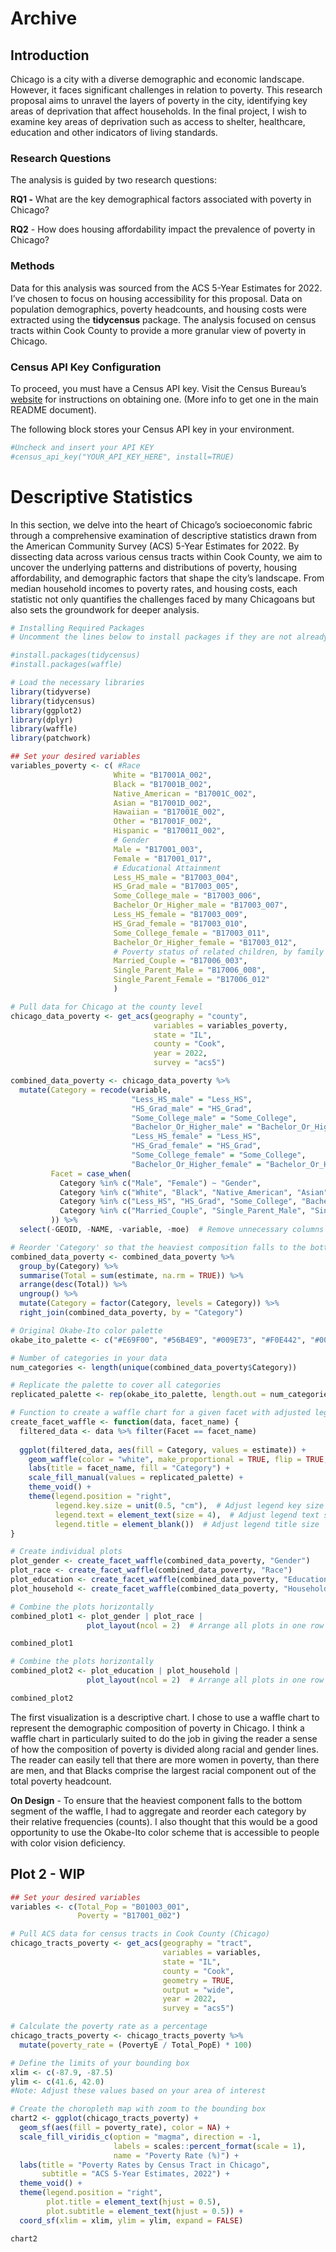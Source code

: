 # Archive

## Introduction

Chicago is a city with a diverse demographic and economic landscape. However, it faces significant challenges in relation to poverty. This research proposal aims to unravel the layers of poverty in the city, identifying key areas of deprivation that affect households. In the final project, I wish to examine key areas of deprivation such as access to shelter, healthcare, education and other indicators of living standards.

### Research Questions

The analysis is guided by two research questions:

**RQ1 -** What are the key demographical factors associated with poverty in Chicago?

**RQ2** - How does housing affordability impact the prevalence of poverty in Chicago?

### Methods

Data for this analysis was sourced from the ACS 5-Year Estimates for 2022. I've chosen to focus on housing accessibility for this proposal. Data on population demographics, poverty headcounts, and housing costs were extracted using the **tidycensus** package. The analysis focused on census tracts within Cook County to provide a more granular view of poverty in Chicago.


### Census API Key Configuration

To proceed, you must have a Census API key. Visit the Census Bureau's [website](https://api.census.gov/data/key_signup.html) for instructions on obtaining one. (More info to get one in the main README document).

The following block stores your Census API key in your environment.

```r
#Uncheck and insert your API KEY
#census_api_key("YOUR_API_KEY_HERE", install=TRUE)
```

# Descriptive Statistics

In this section, we delve into the heart of Chicago's socioeconomic fabric through a comprehensive examination of descriptive statistics drawn from the American Community Survey (ACS) 5-Year Estimates for 2022. By dissecting data across various census tracts within Cook County, we aim to uncover the underlying patterns and distributions of poverty, housing affordability, and demographic factors that shape the city's landscape. From median household incomes to poverty rates, and housing costs, each statistic not only quantifies the challenges faced by many Chicagoans but also sets the groundwork for deeper analysis.

```r
# Installing Required Packages
# Uncomment the lines below to install packages if they are not already installed.

#install.packages(tidycensus)
#install.packages(waffle)

# Load the necessary libraries
library(tidyverse)
library(tidycensus)
library(ggplot2)
library(dplyr)
library(waffle)
library(patchwork)
```

```r

## Set your desired variables
variables_poverty <- c( #Race
                       White = "B17001A_002",
                       Black = "B17001B_002",
                       Native_American = "B17001C_002",
                       Asian = "B17001D_002",
                       Hawaiian = "B17001E_002",
                       Other = "B17001F_002",
                       Hispanic = "B17001I_002",
                       # Gender
                       Male = "B17001_003",
                       Female = "B17001_017",
                       # Educational Attainment
                       Less_HS_male = "B17003_004",
                       HS_Grad_male = "B17003_005",
                       Some_College_male = "B17003_006",
                       Bachelor_Or_Higher_male = "B17003_007",
                       Less_HS_female = "B17003_009",
                       HS_Grad_female = "B17003_010",
                       Some_College_female = "B17003_011",
                       Bachelor_Or_Higher_female = "B17003_012",
                       # Poverty status of related children, by family type
                       Married_Couple = "B17006_003",
                       Single_Parent_Male = "B17006_008",
                       Single_Parent_Female = "B17006_012"
                       )

# Pull data for Chicago at the county level
chicago_data_poverty <- get_acs(geography = "county",
                                variables = variables_poverty,
                                state = "IL",
                                county = "Cook",
                                year = 2022,
                                survey = "acs5")

combined_data_poverty <- chicago_data_poverty %>%
  mutate(Category = recode(variable,
                           "Less_HS_male" = "Less_HS",
                           "HS_Grad_male" = "HS_Grad",
                           "Some_College_male" = "Some_College",
                           "Bachelor_Or_Higher_male" = "Bachelor_Or_Higher",
                           "Less_HS_female" = "Less_HS",
                           "HS_Grad_female" = "HS_Grad",
                           "Some_College_female" = "Some_College",
                           "Bachelor_Or_Higher_female" = "Bachelor_Or_Higher"),
         Facet = case_when(
           Category %in% c("Male", "Female") ~ "Gender",
           Category %in% c("White", "Black", "Native_American", "Asian", "Hawaiian", "Other", "Hispanic") ~ "Race",
           Category %in% c("Less_HS", "HS_Grad", "Some_College", "Bachelor_Or_Higher") ~ "Education",
           Category %in% c("Married_Couple", "Single_Parent_Male", "Single_Parent_Female") ~ "Household Type"
         )) %>%
  select(-GEOID, -NAME, -variable, -moe)  # Remove unnecessary columns
```

```r

# Reorder 'Category' so that the heaviest composition falls to the bottom
combined_data_poverty <- combined_data_poverty %>%
  group_by(Category) %>%
  summarise(Total = sum(estimate, na.rm = TRUE)) %>%
  arrange(desc(Total)) %>%
  ungroup() %>%
  mutate(Category = factor(Category, levels = Category)) %>%
  right_join(combined_data_poverty, by = "Category")

# Original Okabe-Ito color palette
okabe_ito_palette <- c("#E69F00", "#56B4E9", "#009E73", "#F0E442", "#0072B2", "#D55E00", "#CC79A7", "#000000")

# Number of categories in your data
num_categories <- length(unique(combined_data_poverty$Category))

# Replicate the palette to cover all categories
replicated_palette <- rep(okabe_ito_palette, length.out = num_categories)

# Function to create a waffle chart for a given facet with adjusted legend
create_facet_waffle <- function(data, facet_name) {
  filtered_data <- data %>% filter(Facet == facet_name)
  
  ggplot(filtered_data, aes(fill = Category, values = estimate)) +
    geom_waffle(color = "white", make_proportional = TRUE, flip = TRUE, n_rows = 10) +
    labs(title = facet_name, fill = "Category") +
    scale_fill_manual(values = replicated_palette) +
    theme_void() +
    theme(legend.position = "right",
          legend.key.size = unit(0.5, "cm"),  # Adjust legend key size
          legend.text = element_text(size = 4),  # Adjust legend text size
          legend.title = element_blank())  # Adjust legend title size
}

# Create individual plots
plot_gender <- create_facet_waffle(combined_data_poverty, "Gender")
plot_race <- create_facet_waffle(combined_data_poverty, "Race")
plot_education <- create_facet_waffle(combined_data_poverty, "Education")
plot_household <- create_facet_waffle(combined_data_poverty, "Household Type")

```

```r
# Combine the plots horizontally
combined_plot1 <- plot_gender | plot_race |
                 plot_layout(ncol = 2)  # Arrange all plots in one row

combined_plot1

```


```r
# Combine the plots horizontally
combined_plot2 <- plot_education | plot_household |
                 plot_layout(ncol = 2)  # Arrange all plots in one row

combined_plot2

```

The first visualization is a descriptive chart. I chose to use a waffle chart to represent the demographic composition of poverty in Chicago. I think a waffle chart in particularly suited to do the job in giving the reader a sense of how the composition of poverty is divided along racial and gender lines. The reader can easily tell that there are more women in poverty, than there are men, and that Blacks comprise the largest racial component out of the total poverty headcount.

**On Design** - To ensure that the heaviest component falls to the bottom segment of the waffle, I had to aggregate and reorder each category by their relative frequencies (counts). I also thought that this would be a good opportunity to use the Okabe-Ito color scheme that is accessible to people with color vision deficiency.

## Plot 2 - WIP

```r
## Set your desired variables
variables <- c(Total_Pop = "B01003_001",
               Poverty = "B17001_002")

# Pull ACS data for census tracts in Cook County (Chicago)
chicago_tracts_poverty <- get_acs(geography = "tract",
                                  variables = variables,
                                  state = "IL",
                                  county = "Cook",
                                  geometry = TRUE,
                                  output = "wide",
                                  year = 2022,
                                  survey = "acs5")

# Calculate the poverty rate as a percentage
chicago_tracts_poverty <- chicago_tracts_poverty %>%
  mutate(poverty_rate = (PovertyE / Total_PopE) * 100)
```


```r
# Define the limits of your bounding box
xlim <- c(-87.9, -87.5)
ylim <- c(41.6, 42.0)
#Note: Adjust these values based on your area of interest

# Create the choropleth map with zoom to the bounding box
chart2 <- ggplot(chicago_tracts_poverty) +
  geom_sf(aes(fill = poverty_rate), color = NA) +
  scale_fill_viridis_c(option = "magma", direction = -1, 
                       labels = scales::percent_format(scale = 1),
                       name = "Poverty Rate (%)") +
  labs(title = "Poverty Rates by Census Tract in Chicago",
       subtitle = "ACS 5-Year Estimates, 2022") +
  theme_void() +
  theme(legend.position = "right",
        plot.title = element_text(hjust = 0.5),
        plot.subtitle = element_text(hjust = 0.5)) +
  coord_sf(xlim = xlim, ylim = ylim, expand = FALSE)

chart2
```
